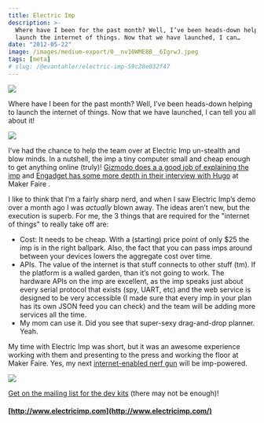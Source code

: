 ```yaml
---
title: Electric Imp
description: >-
  Where have I been for the past month? Well, I’ve been heads-down helping to
  launch the internet of things. Now that we have launched, I can…
date: "2012-05-22"
image: /images/medium-export/0__nv10WME8B__6IgrwJ.jpeg
tags: [meta]
# slug: /@evantahler/electric-imp-59c28e032f47
---
```


![](/images/medium-export/1__NiynxQ3d7ZQollTpvh7l0A.png)

Where have I been for the past month? Well, I’ve been heads-down helping to launch the internet of things. Now that we have launched, I can tell you all about it!

![](/images/medium-export/0__nv10WME8B__6IgrwJ.jpeg)

I’ve had the chance to help the team over at Electric Imp un-stealth and blow minds. In a nutshell, the imp a tiny computer small and cheap enough to get anything online (truly)! [Gizmodo does a a good job of explaining the imp](http://www.youtube.com/embed/ezFsOBQCcPU) and [Engadget has some more depth in their interview with Hugo](http://www.engadget.com/2012/05/21/hands-on-with-the-electric-imp-at-maker-faire-video/) at Maker Faire .

I like to think that I’m a fairly sharp nerd, and when I saw Electric Imp’s demo over a month ago I was _actually_ blown away. The ideas aren’t new, but the execution is superb. For me, the 3 things that are required for the "internet of things" to really take off are:

- Cost: It needs to be cheap. With a (starting) price point of only $25 the imp is in the right ballpark. Also, the fact that you can pass imps around between your devices lowers the aggregate cost over time.
- APIs. The value of the internet is that stuff connects to other stuff (tm). If the platform is a walled garden, than it’s not going to work. The hardware APIs on the imp are excellent, as the imp speaks just about every serial protocol that exists (spy, UART, etc) and the web service is designed to be very accessible (I made sure that every imp in your plan has its own JSON feed you can check) and the team will be adding more services all the time.
- My mom can use it. Did you see that super-sexy drag-and-drop planner. Yeah.

My time with Electric Imp was short, but it was an awesome experience working with them and presenting to the press and working the floor at Maker Faire. Yes, my next [internet-enabled nerf gun](http://blog.evantahler.com/pivotal-tracker-phidgets-and-nerf-guns) will be imp-powered.

![](/images/medium-export/0__CRBx2tNgIrSjzq51.jpeg)

[Get on the mailing list for the dev kits](http://www.electricimp.com/interested/) (there may not be enough)!

#### [http://www.electricimp.com](http://www.electricimp.com/)
